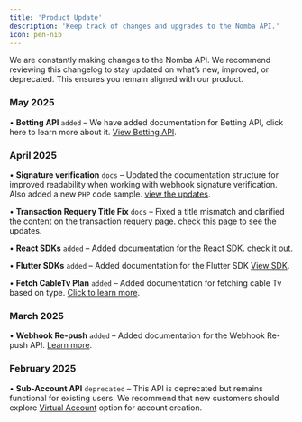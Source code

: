 ```yaml
---
title: 'Product Update'
description: 'Keep track of changes and upgrades to the Nomba API.'
icon: pen-nib
---
```


<Note>
   We are constantly making changes to the Nomba API. We recommend reviewing this changelog to stay updated on what’s new, improved, or deprecated. This ensures you remain aligned with our product.
</Note>

### May 2025
• **Betting API** `added` – We have added documentation for Betting API, click here to learn more about it. [View Betting API](/products/bills/fetch-betting-providers).


### April 2025
• **Signature verification** `docs` –  Updated the documentation structure for improved readability when working with webhook signature verification. Also added a new `PHP` code sample. [view the updates](/products/webhooks/signature-verification-new).

• **Transaction Requery Title Fix** `docs` – Fixed a title mismatch and clarified the content on the transaction requery page. check [this page](/nomba-api-reference/transactions/transaction-requery) to see the updates.

• **React SDKs** `added` – Added documentation for the React SDK. [check it out](/plugins-and-sdk/overview#sdks).

• **Flutter SDKs** `added` – Added documentation for the Flutter SDK [View SDK](/plugins-and-sdk/overview#sdks).

• **Fetch CableTv Plan** `added` – Added documentation for fetching cable Tv based on type. [Click to learn more](/products/bills/fetch-cable-tv-plans).

### March 2025

• **Webhook Re-push** `added` – Added documentation for the Webhook Re-push API. [Learn more](/products/webhooks/repush).

### February 2025

• **Sub-Account API** `deprecated` – This API is deprecated but remains functional for existing users. We recommend that new customers should explore [Virtual Account](/products/accounts/creating-a-virtual-account) option for account creation.



